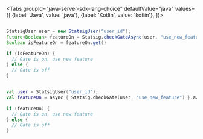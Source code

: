 
<Tabs
  groupId="java-server-sdk-lang-choice"
  defaultValue="java"
  values={[
    {label: 'Java', value: 'java'},
    {label: 'Kotlin', value: 'kotlin'},
  ]}>
  <TabItem value="java">

```java

StatsigUser user = new StatsigUser("user_id");
Future<Boolean> featureOn = Statsig.checkGateAsync(user, "use_new_feature");
Boolean isFeatureOn = featureOn.get()

if (isFeatureOn) {
  // Gate is on, use new feature
} else {
  // Gate is off
}

```

  </TabItem>
  <TabItem value="kotlin">

```kotlin

val user = StatsigUser("user_id");
val featureOn = async { Statsig.checkGate(user, "use_new_feature") }.await()

if (featureOn) {
  // Gate is on, use new feature
} else {
  // Gate is off
}

```

  </TabItem>
</Tabs>
